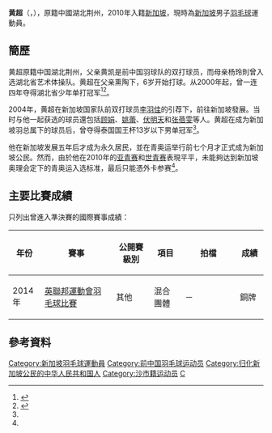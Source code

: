 {{noteTA|G1=Badminton}}
{{Infobox 羽球選手
| playername              = 黄超<br/>{{lang|en|Huang Chao}}
| image                   = 
| size                    = 
| caption                 = 
| birth_name              = 
| date_of_birth           = {{birth_date_and_age|1992|6|30}}<ref name="Commonwealth">{{cite web|title=XX Commonwealth Games Athlete Biography - Chao Huang|url=http://results.glasgow2014.com/athlete/badminton/1009287/chao_huang.html|accessdate=2014-07-31|archive-date=2014-08-10|archive-url=https://web.archive.org/web/20140810121106/http://results.glasgow2014.com/athlete/badminton/1009287/chao_huang.html|dead-url=no}}{{en}}</ref>
| place_of_birth          = {{CHN}}[[湖北省|湖北省]][[荆州市|荆州市]]<ref name="Commonwealth"/>
| height                  = {{height|m=1.82}}<ref name="Commonwealth"/>
| weight                  = {{weight|kg=77}}<ref name="Commonwealth"/>
| event                   = 男子單打、男子雙打
| country                 = {{CHN}}→<br/>{{SIN}}（2010年入籍）
| years_started           = 
| handedness              = 
| coach                   = 
| highest_ranking         = 第121位（男單）
| date_of_highest_ranking = <ref name="ranking">[http://bwfcontent.tournamentsoftware.com/ranking/player.aspx?id=7314&player=109591 BWF World Ranking - Ranking of Chao HUANG (53773)]{{en}}</ref>
| current_ranking         = 第138位（男單）<br/>第344位（男雙-[[黄梓良|黄梓良]]）
| date_of_current_ranking = 2014年7月24日<ref>[http://bwfcontent.tournamentsoftware.com/ranking/category.aspx?id=7271&category=474 BWF World Ranking - BWF世界排名榜 (7/24/2014) - Men's singles]{{en}}</ref><ref>[http://bwfcontent.tournamentsoftware.com/ranking/category.aspx?id=7271&category=474 BWF World Ranking - BWF世界排名榜 (7/24/2014) - Men's doubles]{{en}}</ref>
| played                  = 30勝–60負（男單）<br/>13勝–32負（男雙）<br/>0勝–1負（混雙）
| titles                  = 
| bwf_profile             = 6A04112E-0788-4CB9-8603-C979C3E22F60
| bwf_id                  = 53773
| updated                 = 2014年7月31日
}}
{{MedalTableTop|width=286px}}
{{MedalSport | 男子[[羽毛球|羽毛球]]}}
{{MedalCountry | {{SIN}}}}
{{MedalCompetition|[[英联邦运动会|英联邦运动会]]}}
{{MedalBronze | [[2014年英联邦运动会|2014年 格拉斯哥]] | [[2014年英聯邦運動會羽毛球比賽|混合團體]]}}
{{MedalBottom}}
'''黄超'''（{{lang-en|Huang Chao}}，{{bd|1992年|6月30日}}），原籍中國湖北荆州，2010年入籍[[新加坡|新加坡]]，現時為[[新加坡|新加坡]]男子[[羽毛球|羽毛球]]運動員。

==簡歷==
黄超原籍中国湖北荆州，父亲黄凯是前中国羽球队的双打球员，而母亲杨玲則曾入选湖北省艺术体操队。黄超在父亲熏陶下，6岁开始打球。从2000年起，曾一连四年夺得湖北省少年单打冠军<ref name="聯合早報">{{cite news|title=羽球国手黄超 从球场找回斗志|url=http://www.zaobao.com.sg/culture/sports/others/story20130421-185296|newspaper=聯合早報|date=2013-04-21|accessdate=2014-07-31|archive-date=2014-08-09|archive-url=https://web.archive.org/web/20140809215108/http://www.zaobao.com.sg/culture/sports/others/story20130421-185296|dead-url=no}}</ref><ref>{{cite news|title=中国羽球唯一代表青奥2度获胜 黄超将迎战秘鲁选手|url=http://sports.titan24.com/other/2010-08-16/81217.html|newspaper=新闻网|date=2010-08-16|access-date=2014-07-31|archive-url=https://web.archive.org/web/20140810151629/http://sports.titan24.com/other/2010-08-16/81217.html|archive-date=2014-08-10|dead-url=yes}}</ref>。

2004年，黄超在新加坡国家队前双打球员[[李羽佳|李羽佳]]的引荐下，前往新加坡發展。当时与他一起获选的球员還包括[[顾娟|顾娟]]、[[姚蕾|姚蕾]]、[[伏明天|伏明天]]和[[张蓓雯|张蓓雯]]等人。黄超在成为新加坡羽总属下的球员后，曾夺得泰国国王杯13岁以下男单冠军<ref name="聯合早報"/>。

他在新加坡发展五年后才成为永久居民，並在青奥运举行前七个月才正式成为新加坡公民。然而，由於他在2010年的[[2010年亚洲青年羽毛球锦标赛|亚青赛]]和[[2010年世界青年羽毛球锦标赛|世青赛]]表現平平，未能夠达到新加坡奥理会定下的青奥运入选标准，最后只能憑外卡参赛<ref name="聯合早報"/>。

==主要比賽成績==
只列出曾進入準決賽的國際賽事成績：
{| class=wikitable style="text-align:center; font-size:small;" 
!width="50"|年份
!width="180"|賽事
!width="80"|公開賽級別
!width="60"|項目
!width="130"|拍檔
!width="50"|成績
|-
!rowspan="1"|2014年
|[[2014年英聯邦運動會羽毛球比賽|英聯邦運動會羽毛球比賽]]
|其他
|混合團體
|－
|bgcolor="#b8860b"|銅牌
|}
{{BWF賽事級別索引}}

==參考資料==
{{Reflist|2}}

{{DEFAULTSORT:Huang, Chao}}
[[Category:新加坡羽毛球運動員|Category:新加坡羽毛球運動員]]
[[Category:前中国羽毛球运动员|Category:前中国羽毛球运动员]]
[[Category:归化新加坡公民的中华人民共和国人|Category:归化新加坡公民的中华人民共和国人]]
[[Category:沙市籍运动员|Category:沙市籍运动员]]
[[Category:黄姓|C]]